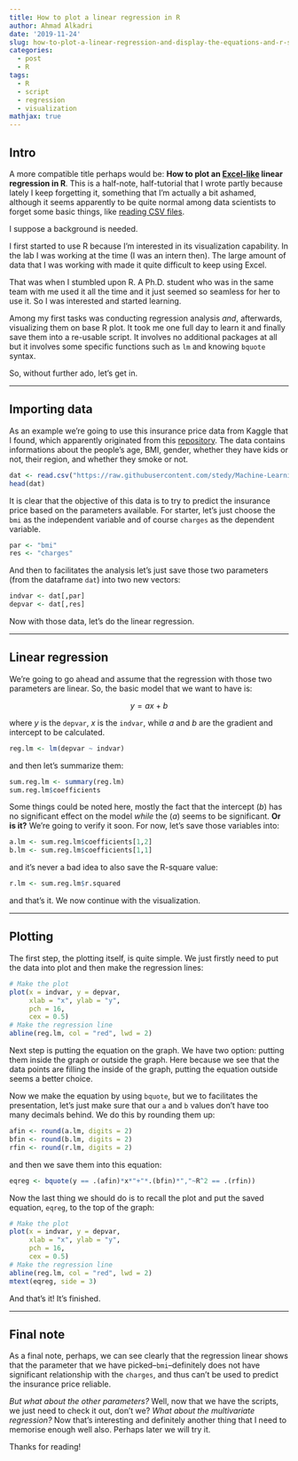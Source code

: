 ```yaml
---
title: How to plot a linear regression in R
author: Ahmad Alkadri
date: '2019-11-24'
slug: how-to-plot-a-linear-regression-and-display-the-equations-and-r-squared-in-the-same-graph
categories:
  - post
  - R
tags:
  - R
  - script
  - regression
  - visualization
mathjax: true
---
```


## Intro

A more compatible title perhaps would be: 
**How to plot an [Excel-like](https://spreadsheeto.com/wp-content/uploads/2019/08/trendline-options-line-regression.gif) linear regression in R**. 
This is a half-note, half-tutorial that I wrote partly because 
lately I keep forgetting it, something that I'm actually a bit 
ashamed, although it seems apparently to be quite normal among 
data scientists to forget some basic things, like [reading 
CSV files](https://www.linkedin.com/posts/imaad-mohamed-khan-218b3999_datascience-machinelearning-programming-activity-6602948478396129280-YUcV).

I suppose a background is needed.

I first started to use R because I'm interested in its 
visualization capability. In the lab I was working at the time 
(I was an intern then). The large amount of data that I was working 
with made it quite difficult to keep using Excel. 

That was when I stumbled upon R. A Ph.D. student who 
was in the same team with me used it all the time and it just seemed 
so seamless for her to use it. So I was interested and started learning.

Among my first tasks was conducting regression analysis *and*, 
afterwards, visualizing them on base R plot. It took me 
one full day to learn it and finally save them into a re-usable script. 
It involves no additional packages at all but it involves some 
specific functions such as `lm` and knowing `bquote` syntax.

So, without further ado, let's get in.

----

## Importing data

As an example we're going to use this insurance price data 
from Kaggle that I found, which apparently originated from 
this [repository](https://github.com/stedy/Machine-Learning-with-R-datasets).
The data contains informations about the people's age, 
BMI, gender, whether they have kids or not, their 
region, and whether they smoke or not. 

```r
dat <- read.csv("https://raw.githubusercontent.com/stedy/Machine-Learning-with-R-datasets/master/insurance.csv")
head(dat)
```

It is clear that the objective of this data is to try to predict the 
insurance price based on the parameters available. For starter, let's 
just choose the `bmi` as the independent variable and of course `charges`
as the dependent variable.

```r
par <- "bmi"
res <- "charges"
```

And then to facilitates the analysis let's just save those two parameters 
(from the dataframe `dat`) into two new vectors:

```r
indvar <- dat[,par]
depvar <- dat[,res]
```

Now with those data, let's do the linear regression.

----

## Linear regression

We're going to go ahead and assume that the regression with those two 
parameters are linear. So, the basic model that we want to have is:

$$
y = ax+b
$$

where $y$ is the `depvar`, $x$ is the `indvar`, while $a$ and $b$ are the gradient and intercept to be calculated.

```r
reg.lm <- lm(depvar ~ indvar)
```

and then let's summarize them:

```r
sum.reg.lm <- summary(reg.lm)
sum.reg.lm$coefficients
```

Some things could be noted here, mostly the fact that the 
intercept (*b*) has no significant effect on the model *while* 
the (*a*) seems to be significant. **Or is it?** We're going 
to verify it soon. For now, let's save those variables into:

```r
a.lm <- sum.reg.lm$coefficients[1,2]
b.lm <- sum.reg.lm$coefficients[1,1]
```

and it's never a bad idea to also save the R-square value:

```r
r.lm <- sum.reg.lm$r.squared
```

and that's it. We now continue with the visualization.

----

## Plotting

The first step, the plotting itself, is quite simple. 
We just firstly need to put the data into plot 
and then make the regression lines:

```r
# Make the plot
plot(x = indvar, y = depvar,
     xlab = "x", ylab = "y",
     pch = 16,
     cex = 0.5)
# Make the regression line
abline(reg.lm, col = "red", lwd = 2)
```

Next step is putting the equation on the graph. We have two option: 
putting them inside the graph or outside the graph. 
Here because we see that the data points are filling the inside 
of the graph, putting the equation outside seems a better choice.

Now we make the equation by using `bquote`, but we to facilitates 
the presentation, let's just make sure that our `a` and `b` values 
don't have too many decimals behind. We do this by rounding 
them up:

```r
afin <- round(a.lm, digits = 2)
bfin <- round(b.lm, digits = 2)
rfin <- round(r.lm, digits = 2)
```

and then we save them into this equation:

```r
eqreg <- bquote(y == .(afin)*x*"+"*.(bfin)*","~R^2 == .(rfin))
```

Now the last thing we should do is to recall the plot 
and put the saved equation, `eqreg`, to the top of the graph:

```r
# Make the plot
plot(x = indvar, y = depvar,
     xlab = "x", ylab = "y",
     pch = 16,
     cex = 0.5)
# Make the regression line
abline(reg.lm, col = "red", lwd = 2)
mtext(eqreg, side = 3)
```

And that's it! It's finished.

----

## Final note

As a final note, perhaps, we can see clearly that the regression linear 
shows that the parameter that we have picked--`bmi`--definitely does 
not have significant relationship with the `charges`, and thus 
can't be used to predict the insurance price reliable.

*But what about the other parameters?* Well, now that we have the 
scripts, we just need to check it out, don't we? *What about 
the multivariate regression?* Now that's interesting and definitely 
another thing that I need to memorise enough well also. Perhaps later 
we will try it.

Thanks for reading!
